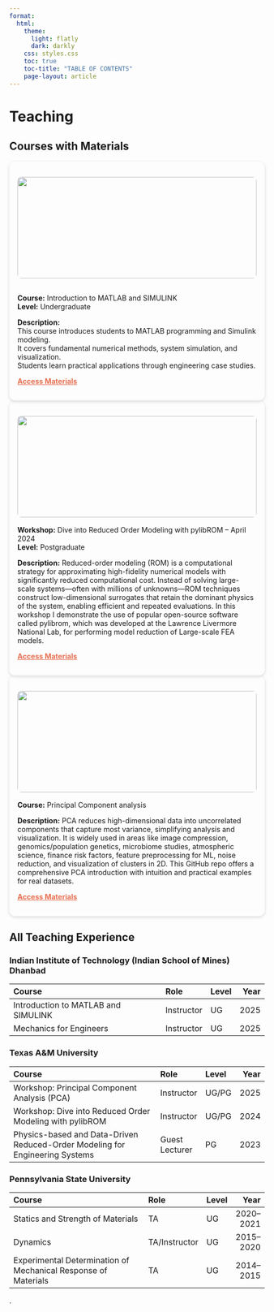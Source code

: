 ```yaml
---
format: 
  html:
    theme:
      light: flatly
      dark: darkly
    css: styles.css
    toc: true
    toc-title: "TABLE OF CONTENTS"
    page-layout: article  
---
```

# Teaching

## Courses with Materials

::: {.list-item-spaced1}
::: {.card style="border-radius: 12px; box-shadow: 0 2px 6px rgba(0,0,0,0.15); padding: 1rem;"}

![](banner.png){style="width:100%; height:200px; border-radius: 8px; margin-bottom: 1rem;"}

**Course:** Introduction to MATLAB and SIMULINK  
**Level:** Undergraduate  

**Description:**  
This course introduces students to MATLAB programming and Simulink modeling.  
It covers fundamental numerical methods, system simulation, and visualization.  
Students learn practical applications through engineering case studies.  

[**Access Materials**](https://shorturl.at/WrRud){style="color:#E76F51; font-weight:bold;"}  
:::
:::


::: {.list-item-spaced1}
::: {.card style="border-radius: 12px; box-shadow: 0 2px 6px rgba(0,0,0,0.15); padding: 1rem;"}

![](course_DTL.png){style="width:100%; height:200px; border-radius: 8px; margin-bottom: 1rem;"}
**Workshop:** Dive into Reduced Order Modeling with pylibROM – April 2024  
**Level:** Postgraduate  

**Description:**
Reduced-order modeling (ROM) is a computational strategy for approximating high-fidelity numerical models with significantly reduced computational cost. Instead of solving large-scale systems—often with millions of unknowns—ROM techniques construct low-dimensional surrogates that retain the dominant physics of the system, enabling efficient and repeated evaluations. In this workshop I demonstrate the use of popular open-source software called pylibrom, which was developed at the Lawrence Livermore National Lab, for performing model reduction of Large-scale FEA models. 

[**Access Materials**](https://dtl.tamids.tamu.edu/2024/03/13/dive-into-reduced-order-modeling-with-pylibrom/){style="color:#E76F51; font-weight:bold;"}
:::
:::


::: {.list-item-spaced1}
::: {.card style="border-radius: 12px; box-shadow: 0 2px 6px rgba(0,0,0,0.15); padding: 1rem;"}

![](pca.png){style="width:100%; height:200px; border-radius: 8px; margin-bottom: 1rem;"}
**Course:** Principal Component analysis  

**Description:**
PCA reduces high-dimensional data into uncorrelated components that capture most variance, simplifying analysis and visualization. It is widely used in areas like image compression, genomics/population genetics, microbiome studies, atmospheric science, finance risk factors, feature preprocessing for ML, noise reduction, and visualization of clusters in 2D. This GitHub repo offers a comprehensive PCA introduction with intuition and practical examples for real datasets.

[**Access Materials**](https://github.com/TAMIDS-WORKSHOPS/pca_tutorial_tamids){style="color:#E76F51; font-weight:bold;"}
:::
:::



## All Teaching Experience


### Indian Institute of Technology (Indian School of Mines) Dhanbad

| Course                                | Role       | Level | Year |
|:--------------------------------------|:-----------|:------|-----:|
| Introduction to MATLAB and SIMULINK   | Instructor | UG    | 2025 |
| Mechanics for Engineers               | Instructor | UG    | 2025 |

### Texas A&M University

| Course                                                                       | Role           | Level | Year |
|:-----------------------------------------------------------------------------|:---------------|:------|-----:|
| Workshop: Principal Component Analysis (PCA)                                 | Instructor     | UG/PG | 2025 |
| Workshop: Dive into Reduced Order Modeling with pylibROM                     | Instructor     | UG/PG | 2024 |
| Physics-based and Data-Driven Reduced-Order Modeling for Engineering Systems | Guest Lecturer | PG    | 2023 |

### Pennsylvania State University

| Course                                                         | Role          | Level | Year      |
|:---------------------------------------------------------------|:--------------|:------|----------:|
| Statics and Strength of Materials                              | TA            | UG    | 2020–2021 |
| Dynamics                                                       | TA/Instructor | UG    | 2015–2020 |
| Experimental Determination of Mechanical Response of Materials | TA            | UG    | 2014–2015 |










.



